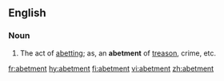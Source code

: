 ==English==

===Noun===
{{en-noun}}

#The act of [[abetting]]; as, an '''abetment''' of [[treason]], crime, etc.

[[fr:abetment]]
[[hy:abetment]]
[[fi:abetment]]
[[vi:abetment]]
[[zh:abetment]]